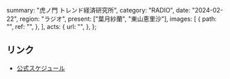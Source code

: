   summary: "虎ノ門 トレンド経済研究所",
  category: "RADIO",
  date: "2024-02-22",
  region: "ラジオ",
  present: ["葉月紗蘭", "東山恵里沙"],
  images: [
    {
      path: "",
      ref: "",
    },
  ],
  acts: {
    url: "",
  },
};

## リンク

- [公式スケジュール](https://takanenonadeshiko.jp/?p=1796)

